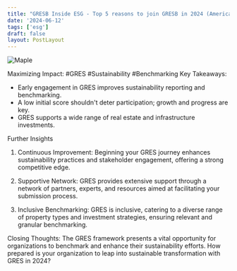 ```yaml
---
title: "GRESB Inside ESG - Top 5 reasons to join GRESB in 2024 (Americas)"
date: '2024-06-12'
tags: ['esg']
draft: false
layout: PostLayout
---
```


<div className="flex justify-center">
<div className="my-1 w-full px-2 xl:my-1 xl:w-1/2 xl:px-2">
    <img src="https://img.youtube.com/vi/J6jNcOnxjvM/0.jpg" alt="Maple" className="mx-auto h-58 w-auto" />
</div>
</div>

Maximizing Impact: #GRES #Sustainability #Benchmarking
Key Takeaways:
- Early engagement in GRES improves sustainability reporting and benchmarking.
- A low initial score shouldn't deter participation; growth and progress are key.
- GRES supports a wide range of real estate and infrastructure investments.

Further Insights
1. Continuous Improvement:
Beginning your GRES journey enhances sustainability practices and stakeholder engagement, offering a strong competitive edge.

2. Supportive Network:
GRES provides extensive support through a network of partners, experts, and resources aimed at facilitating your submission process.

3. Inclusive Benchmarking:
GRES is inclusive, catering to a diverse range of property types and investment strategies, ensuring relevant and granular benchmarking.

Closing Thoughts:
The GRES framework presents a vital opportunity for organizations to benchmark and enhance their sustainability efforts. How prepared is your organization to leap into sustainable transformation with GRES in 2024?
